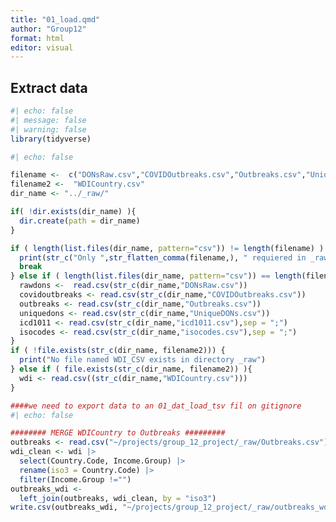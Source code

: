 ```yaml
---
title: "01_load.qmd"
author: "Group12"
format: html
editor: visual
---
```


## Extract data

```r

#| echo: false
#| message: false
#| warning: false
library(tidyverse)

```

```r
#| echo: false

filename <-  c("DONsRaw.csv","COVIDOutbreaks.csv","Outbreaks.csv","UniqueDONs.csv","icd1011.csv","isocodes.csv","WDICountry.csv")
filename2 <-  "WDICountry.csv"
dir_name <- "../_raw/"

if( !dir.exists(dir_name) ){
  dir.create(path = dir_name)
}

if ( length(list.files(dir_name, pattern="csv")) != length(filename) ) {
  print(str_c("Only ",str_flatten_comma(filename,), " requiered in _raw folder"))
  break
} else if ( length(list.files(dir_name, pattern="csv")) == length(filename)) { 
  rawdons <-  read.csv(str_c(dir_name,"DONsRaw.csv"))
  covidoutbreaks <- read.csv(str_c(dir_name,"COVIDOutbreaks.csv"))
  outbreaks <- read.csv(str_c(dir_name,"Outbreaks.csv"))
  uniquedons <- read.csv(str_c(dir_name,"UniqueDONs.csv"))
  icd1011 <- read.csv(str_c(dir_name,"icd1011.csv"),sep = ";")
  isocodes <- read.csv(str_c(dir_name,"isocodes.csv"),sep = ";")
}
if ( !file.exists(str_c(dir_name, filename2))) {
  print("No file named WDI_CSV exists in directory _raw")
} else if ( file.exists(str_c(dir_name, filename2)) ){
  wdi <- read.csv((str_c(dir_name,"WDICountry.csv")))
}


```

```r
####we need to export data to an 01_dat_load_tsv fil on gitignore
#| echo: false

######## MERGE WDICountry to Outbreaks #########
outbreaks <- read.csv("~/projects/group_12_project/_raw/Outbreaks.csv") #this line can be deleted. WE NEED TO CHECK FILE NAMES ARE ALIGNED
wdi_clean <- wdi |> 
  select(Country.Code, Income.Group) |> 
  rename(iso3 = Country.Code) |> 
  filter(Income.Group !="")
outbreaks_wdi <-  
  left_join(outbreaks, wdi_clean, by = "iso3")
write.csv(outbreaks_wdi, "~/projects/group_12_project/_raw/outbreaks_wdi.csv")

```
